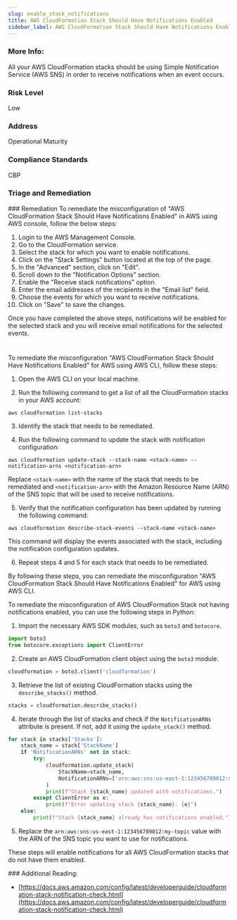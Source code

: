 ```yaml
---
slug: enable_stack_notifications
title: AWS CloudFormation Stack Should Have Notifications Enabled
sidebar_label: AWS CloudFormation Stack Should Have Notifications Enabled
---
```


### More Info:

All your AWS CloudFormation stacks should be using Simple Notification Service (AWS SNS) in order to receive notifications when an event occurs.

### Risk Level

Low

### Address

Operational Maturity

### Compliance Standards

CBP



### Triage and Remediation
<Tabs>
<Tab title='Remediation'>
### Remediation

<AccordionGroup>
<Accordion title='Using Console' defaultOpen='true'>
To remediate the misconfiguration of "AWS CloudFormation Stack Should Have Notifications Enabled" in AWS using AWS console, follow the below steps:

1. Login to the AWS Management Console.
2. Go to the CloudFormation service.
3. Select the stack for which you want to enable notifications.
4. Click on the "Stack Settings" button located at the top of the page.
5. In the "Advanced" section, click on "Edit".
6. Scroll down to the "Notification Options" section.
7. Enable the "Receive stack notifications" option.
8. Enter the email addresses of the recipients in the "Email list" field.
9. Choose the events for which you want to receive notifications.
10. Click on "Save" to save the changes.

Once you have completed the above steps, notifications will be enabled for the selected stack and you will receive email notifications for the selected events.

#
</Accordion>

<Accordion title='Using CLI'>
To remediate the misconfiguration "AWS CloudFormation Stack Should Have Notifications Enabled" for AWS using AWS CLI, follow these steps:

1. Open the AWS CLI on your local machine.

2. Run the following command to get a list of all the CloudFormation stacks in your AWS account:
```
aws cloudformation list-stacks
```
3. Identify the stack that needs to be remediated.

4. Run the following command to update the stack with notification configuration:
```
aws cloudformation update-stack --stack-name <stack-name> --notification-arns <notification-arn>
```
Replace `<stack-name>` with the name of the stack that needs to be remediated and `<notification-arn>` with the Amazon Resource Name (ARN) of the SNS topic that will be used to receive notifications.

5. Verify that the notification configuration has been updated by running the following command:
```
aws cloudformation describe-stack-events --stack-name <stack-name>
```
This command will display the events associated with the stack, including the notification configuration updates.

6. Repeat steps 4 and 5 for each stack that needs to be remediated.

By following these steps, you can remediate the misconfiguration "AWS CloudFormation Stack Should Have Notifications Enabled" for AWS using AWS CLI.
</Accordion>

<Accordion title='Using Python'>
To remediate the misconfiguration of AWS CloudFormation Stack not having notifications enabled, you can use the following steps in Python:

1. Import the necessary AWS SDK modules, such as `boto3` and `botocore`.

```python
import boto3
from botocore.exceptions import ClientError
```

2. Create an AWS CloudFormation client object using the `boto3` module.

```python
cloudformation = boto3.client('cloudformation')
```

3. Retrieve the list of existing CloudFormation stacks using the `describe_stacks()` method.

```python
stacks = cloudformation.describe_stacks()
```

4. Iterate through the list of stacks and check if the `NotificationARNs` attribute is present. If not, add it using the `update_stack()` method.

```python
for stack in stacks['Stacks']:
    stack_name = stack['StackName']
    if 'NotificationARNs' not in stack:
        try:
            cloudformation.update_stack(
                StackName=stack_name,
                NotificationARNs=['arn:aws:sns:us-east-1:123456789012:my-topic']
            )
            print(f"Stack {stack_name} updated with notifications.")
        except ClientError as e:
            print(f"Error updating stack {stack_name}: {e}")
    else:
        print(f"Stack {stack_name} already has notifications enabled.")
```

5. Replace the `arn:aws:sns:us-east-1:123456789012:my-topic` value with the ARN of the SNS topic you want to use for notifications.

These steps will enable notifications for all AWS CloudFormation stacks that do not have them enabled.
</Accordion>

</AccordionGroup>
</Tab>
</Tabs>
### Additional Reading:

- [https://docs.aws.amazon.com/config/latest/developerguide/cloudformation-stack-notification-check.html](https://docs.aws.amazon.com/config/latest/developerguide/cloudformation-stack-notification-check.html) 

